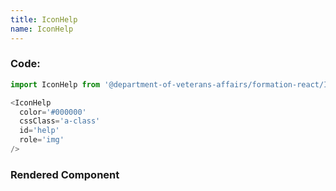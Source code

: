 ```yaml
---
title: IconHelp
name: IconHelp
---
```



### Code:

```javascript
import IconHelp from '@department-of-veterans-affairs/formation-react/IconHelp'

<IconHelp
  color='#000000'
  cssClass='a-class'
  id='help'
  role='img'
/>
```

### Rendered Component

<div className="rendered-component">
  <IconHelp
    color='#000000'
    cssClass='a-class'
    id='help'
    role='img'
  />
</div>
